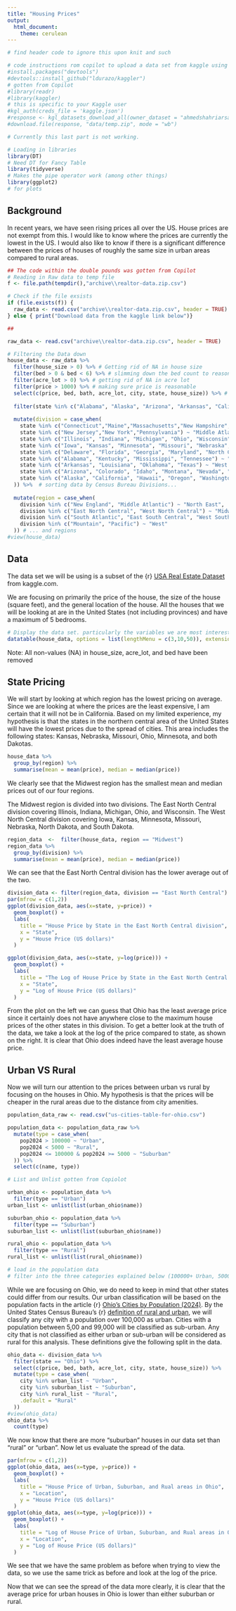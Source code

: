 ```yaml
---
title: "Housing Prices"
output:
  html_document:
    theme: cerulean
---
```


```r
# find header code to ignore this upon knit and such

# code instructions rom copilot to upload a data set from kaggle using the kaggle api
#install.packages("devtools")
#devtools::install_github("ldurazo/kaggler")
# gotten from Copilot
#library(readr)
#library(kaggler)
# this is specific to your Kaggle user
#kgl_auth(creds_file = 'kaggle.json')
#response <- kgl_datasets_download_all(owner_dataset = "ahmedshahriarsakib/usa-real-estate-dataset/data?select=realtor-data.zip.csv")
#download.file(response, "data/temp.zip", mode = "wb")

# Currently this last part is not working.

# Loading in libraries
library(DT)
# Need DT for Fancy Table
library(tidyverse)
# Makes the pipe operator work (among other things)
library(ggplot2)
# for plots
```

## Background

In recent years, we have seen rising prices all over the US. House prices are not exempt from this. I would like to know where the prices are currently the lowest in the US. I would also like to know if there is a significant difference between the prices of houses of roughly the same size in urban areas compared to rural areas.

```r
## The code within the double pounds was gotten from Copilot
# Reading in Raw data to temp file
f <- file.path(tempdir(),"archive\\realtor-data.zip.csv")

# Check if the file exsists
if (file.exists(f)) {
  raw_data <- read.csv("archive\\realtor-data.zip.csv", header = TRUE)
} else { print("Download data from the kaggle link below")}

##

raw_data <- read.csv("archive\\realtor-data.zip.csv", header = TRUE)

# Filtering the Data down
house_data <- raw_data %>% 
  filter(house_size > 0) %>% # Getting rid of NA in house size
  filter(bed > 0 & bed < 6) %>% # slimming down the bed count to reasonable numbers (some were 100+ beds which we're not interested in)  
  filter(acre_lot > 0) %>% # getting rid of NA in acre lot
  filter(price > 1000) %>% # making sure price is reasonable
  select(c(price, bed, bath, acre_lot, city, state, house_size)) %>% # Don't care too much about specific address, who is selling it, or "current status"
  
  filter(state %in% c("Alabama", "Alaska", "Arizona", "Arkansas", "California", "Colorado", "Connecticut", "Delaware", "Florida", "Georgia", "Hawaii", "Idaho", "Illinois", "Indiana", "Iowa", "Kansas", "Kentucky", "Louisiana", "Maine", "Maryland", "Massachusetts", "Michigan", "Minnesota", "Mississippi", "Missouri", "Montana", "Nebraska","Nevada","New Hampshire", "New Jersey", "New Mexico", "New York", "North Carolina", "North Dakota", "Ohio", "Oklahoma", "Oregon", "Pennsylvania", "Rhode Island", "South Carolina", "South Dakota", "Tennessee", "Texas", "Utah", "Vermont", "Virginia", "Washington", "West Virginia", "Wisconsin", "Wyoming")) %>% # In the states
  
  mutate(division = case_when(
    state %in% c("Connecticut","Maine","Massachusetts","New Hampshire", "Rhode Island","Vermont") ~ "New England",
    state %in% c("New Jersey","New York","Pennsylvania") ~ "Middle Atlantic",
    state %in% c("Illinois", "Indiana", "Michigan", "Ohio", "Wisconsin") ~ "East North Central",
    state %in% c("Iowa", "Kansas", "Minnesota", "Missouri", "Nebraska", "North Dakota", "South Dakota") ~ "West North Central",
    state %in% c("Delaware", "Florida", "Georgia", "Maryland", "North Carolina", "South Carolina", "Virginia", "West Virginia") ~ "South Atlantic",
    state %in% c("Alabama", "Kentucky", "Mississippi", "Tennessee") ~ "East South Central",
    state %in% c("Arkansas", "Louisiana", "Oklahoma", "Texas") ~ "West South Central",
    state %in% c("Arizona", "Colorado", "Idaho", "Montana", "Nevada", "New Mexico", "Utah", "Wyoming") ~ "Mountain",
    state %in% c("Alaska", "California", "Hawaii", "Oregon", "Washington") ~ "Pacific"
  )) %>%  # sorting data by Census Bureau Divisions...
  
  mutate(region = case_when(
    division %in% c("New England", "Middle Atlantic") ~ "North East",
    division %in% c("East North Central", "West North Central") ~ "Midwest",
    division %in% c("South Atlantic", "East South Central", "West South Central") ~ "South",
    division %in% c("Mountain", "Pacific") ~ "West"
  )) # ... and regions
#view(house_data)
```

## Data

The data set we will be using is a subset of the {r} [USA Real Estate Dataset](https://www.kaggle.com/datasets/ahmedshahriarsakib/usa-real-estate-dataset/data) from kaggle.com.

We are focusing on primarily the price of the house, the size of the house (square feet), and the general location of the house. All the houses that we will be looking at are in the United States (not including provinces) and have a maximum of 5 bedrooms. 

```r
# Display the data set. particularly the variables we are most interested.
datatable(house_data, options = list(lengthMenu = c(3,10,50)), extensions = "Responsive")
```

Note: All non-values (NA) in house_size, acre_lot, and bed have been removed

## State Pricing

We will start by looking at which region has the lowest pricing on average. Since we are looking at where the prices are the least expensive, I am certain that it will not be in California. Based on my limited experience, my hypothesis is that the states in the northern central area of the United States will have the lowest prices due to the spread of cities. This area includes the following states: Kansas, Nebraska, Missouri, Ohio, Minnesota, and both Dakotas.

```r
house_data %>% 
  group_by(region) %>% 
  summarise(mean = mean(price), median = median(price))
```

We clearly see that the Midwest region has the smallest mean and median prices out of our four regions.

The Midwest region is divided into two divisions. 
The East North Central division covering Illinois, Indiana, Michigan, Ohio, and Wisconsin. 
The West North Central division covering Iowa, Kansas, Minnesota, Missouri, Nebraska, North Dakota, and South Dakota.


```r
region_data  <-  filter(house_data, region == "Midwest")
region_data %>% 
  group_by(division) %>% 
  summarise(mean = mean(price), median = median(price))
```

We can see that the East North Central division has the lower average out of the two.


```r
division_data <- filter(region_data, division == "East North Central")
par(mfrow = c(1,2))
ggplot(division_data, aes(x=state, y=price)) +
  geom_boxplot() +
  labs(
    title = "House Price by State in the East North Central division",
    x = "State",
    y = "House Price (US dollars)"
  )

ggplot(division_data, aes(x=state, y=log(price))) +
  geom_boxplot() +
  labs(
    title = "The Log of House Price by State in the East North Central division",
    x = "State",
    y = "Log of House Price (US dollars)"
  )
```
From the plot on the left we can guess that Ohio has the least average price since it certainly does not 
have anywhere close to the maximum house prices of the other states in this division. To get a better 
look at the truth of the data, we take a look at the log of the price compared to state, as shown on the right. 
It is clear that Ohio does indeed have the least average house price.

## Urban VS Rural

Now we will turn our attention to the prices between urban vs rural by focusing on the houses in Ohio. 
My hypothesis is that the prices will be cheaper in the rural areas due to the distance from city amenities.

```r
population_data_raw <- read.csv("us-cities-table-for-ohio.csv")

population_data <- population_data_raw %>% 
  mutate(type = case_when(
    pop2024 > 100000 ~ "Urban",
    pop2024 < 5000 ~ "Rural",
    pop2024 <= 100000 & pop2024 >= 5000 ~ "Suburban"
  )) %>% 
  select(c(name, type))

# List and Unlist gotten from Copiolot

urban_ohio <- population_data %>% 
  filter(type == "Urban") 
urban_list <- unlist(list(urban_ohio$name))

suburban_ohio <- population_data %>% 
  filter(type == "Suburban") 
suburban_list <- unlist(list(suburban_ohio$name))

rural_ohio <- population_data %>% 
  filter(type == "Rural") 
rural_list <- unlist(list(rural_ohio$name))

# load in the population data
# filter into the three categories explained below (100000+ Urban, 5000- rural, else sub-urban)
```


While we are focusing on Ohio, we do need to keep in mind that other states could differ from our results. 
Our urban classification will be based on the population facts in the article 
{r} [Ohio's Cities by Population (2024)](https://worldpopulationreview.com/states/cities/ohio). 
By the United States Census Bureau's {r} [definition of rural and urban](https://www.census.gov/programs-surveys/geography/guidance/geo-areas/urban-rual.html), 
we will classify any city with a population over 100,000 as urban. Cities with a population between 5,00 and 99,000 will be classified as sub-urban. 
Any city that is not classified as either urban or sub-urban will be considered as rural for this analysis. These definitions give the following split in the data.

```r

ohio_data <- division_data %>% 
  filter(state == "Ohio") %>% 
  select(c(price, bed, bath, acre_lot, city, state, house_size)) %>%
  mutate(type = case_when(
    city %in% urban_list ~ "Urban",
    city %in% suburban_list ~ "Suburban",
    city %in% rural_list ~ "Rural",
    .default = "Rural"
  ))
#view(ohio_data)
ohio_data %>% 
  count(type)
```

We now know that there are more "suburban" houses in our data set than "rural" or "urban". Now let us evaluate the spread of the data.

```r
par(mfrow = c(1,2))
ggplot(ohio_data, aes(x=type, y=price)) +
  geom_boxplot() +
  labs(
    title = "House Price of Urban, Suburban, and Rual areas in Ohio",
    x = "Location",
    y = "House Price (US dollars)"
  )
ggplot(ohio_data, aes(x=type, y=log(price))) +
  geom_boxplot() +
  labs(
    title = "Log of House Price of Urban, Suburban, and Rual areas in Ohio",
    x = "Location",
    y = "Log of House Price (US dollars)"
  )
```
We see that we have the same problem as before when trying to view the data, so we use the same trick as before and look at the log of the price. 

Now that we can see the spread of the data more clearly, it is clear that the average price for urban houses in Ohio is lower than either suburban or rural. 
